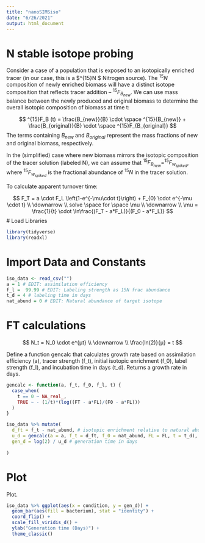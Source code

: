 ```yaml
---
title: "nanoSIMSiso"
date: "6/26/2021"
output: html_document
---
```


# N stable isotope probing

Consider a case of a population that is exposed to an isotopically enriched tracer (in our case, this is a $^{15}N $ Nitrogen source). The $^{15}N$ composition of newly enriched biomass will have a distinct isotope composition that reflects tracer addition -- $^{15}F_{B_{new}}$. We can use mass balance between the newly produced and original biomass to determine the overall isotopic composition of biomass at time t:

$$
^{15}F_B (t) = \frac{B_{new}}{B} \cdot \space ^{15}{B_{new}} + \frac{B_{original}}{B} \cdot \space ^{15}F_{B_{original}}
$$
The terms containing $B_{new}$ and $B_{original}$ represent the mass fractions of new and original biomass, respectively.


In the (simplified) case where new biomass mirrors the isotopic composition of the tracer solution (labeled N), we can assume that $^{15}F_{B_{new}} = ^{15}F_{w_{spiked}}$, where $^{15}F_{w_{spiked}}$ is the fractional abundance of $^{15}N$ in the tracer solution.

To calculate apparent turnover time:

$$
F_T = a \cdot F_L \left(1-e^{-\mu\cdot t}\right) + F_{0} \cdot e^{-\mu \cdot t} \\
\downarrow \\
solve \space for \space \mu \\
\downarrow \\
\mu = \frac{1}{t} \cdot \ln\frac{(F_T - a*F_L)}{(F_0 - a*F_L)}
$$
# Load Libraries

```r
library(tidyverse)
library(readxl)
```

# Import Data and Constants

```r
iso_data <- read_csv("")
a = 1 # EDIT: assimilation efficiency
f_l =  99.99 # EDIT: Labeling strength as 15N frac abundance
t_d = 4 # labeling time in days 
nat_abund = 0 # EDIT: Natural abundance of target isotope
```

# FT calculations

$$
N_t = N_0 \cdot e^{µt} \\
\downarrow \\
\frac{ln(2)}{µ} = t
$$


Define a function gencalc that calculates growth rate based on assimilation efficiency (a), tracer strength (f_t), initial isotopic enrichment (f_0), label strength (f_l), and incubation time in days (t_d). Returns a growth rate in days.
```r
gencalc <- function(a, f_t, f_0, f_l, t) {
  case_when(
    t == 0 ~ NA_real_,
    TRUE ~ - (1/t)*(log((FT - a*FL)/(F0 - a*FL)))
  )
}
```

```r
iso_data %>% mutate(
  d_ft = f_t - nat_abund, # isotopic enrichment relative to natural abundance (background)
  u_d = gencalc(a = a, f_t = d_ft, f_0 = nat_abund, FL = FL, t = t_d), # growth rate in days
  gen_d = log(2) / u_d # generation time in days
  
)
```

# Plot
Plot.

```r
iso_data %>% ggplot(aes(x = condition, y = gen_d)) +
  geom_bar(aes(fill = bacterium), stat = "identity") +
  coord_flip() +
  scale_fill_viridis_d() +
  ylab("Generation time (Days)") +
  theme_classic()
```
















